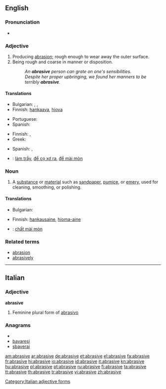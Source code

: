 ==English==

===Pronunciation===
* {{IPA|/əˈbreɪsɪv/}}

===Adjective===
{{en-adj}}

# Producing [[abrasion]]; rough enough to wear away the outer surface.
# Being rough and coarse in manner or disposition.
#: ''An '''abrasive''' person can grate on one's sensibilities.''
#: ''Despite her proper upbringing, we found her manners to be terribly '''abrasive'''.''

====Translations====
{{trans-top|producing abrasion; rough}}
* Bulgarian: {{t+|bg|изтъркващ}}, {{t+|bg|изтриващ}}, {{t-|bg|абразивен}}
* Finnish: [[hankaava]], [[hiova]]
{{trans-mid}}
* Portuguese: {{t+|pt|abrasivo}}
* Spanish: {{t|es|abrasivo}}
{{trans-bottom}}

{{trans-top|rough and coarse in manner or disposition}}
* Finnish: {{t-|fi|karski}}, {{t+|fi|karkea}}
* Greek: {{t+|el|τραχύς|tr=trachýs}}
{{trans-mid}}
* Spanish: {{t|es|brusco}}, {{t|es|irritante}}
{{trans-bottom}}

{{checktrans-top|translations to be checked}}
* {{ttbc|vi}}: [[làm trầy]], [[để cọ xơ ra]], [[để mài mòn]]
{{trans-mid}}
{{trans-bottom}}

===Noun===
{{en-noun}}

# A [[substance]] or [[material]] such as [[sandpaper]], [[pumice]], or [[emery]], used for cleaning, smoothing, or polishing.

====Translations====
{{trans-top|substance used for cleaning, smoothing, or polishing}}
* Bulgarian: {{t+|bg|абразив}}
{{trans-mid}}
* Finnish: [[hankausaine]], [[hioma-aine]]
{{trans-bottom}}

{{checktrans-top}}
* {{ttbc|vi}}: [[chất mài mòn]]
{{trans-bottom}}

===Related terms===
* [[abrasion]]
* [[abrasively]]

----

==Italian==

===Adjective===
'''abrasive''' {{f}}

# Feminine plural form of [[abrasivo]]

===Anagrams===
* {{alphagram|aabeirsv}}
* [[bavaresi#Italian|bavaresi]]
* [[sbaverai#Italian|sbaverai]]

[[Category:Italian adjective forms]]

[[am:abrasive]]
[[ar:abrasive]]
[[de:abrasive]]
[[et:abrasive]]
[[el:abrasive]]
[[fa:abrasive]]
[[fr:abrasive]]
[[hi:abrasive]]
[[io:abrasive]]
[[id:abrasive]]
[[it:abrasive]]
[[kn:abrasive]]
[[hu:abrasive]]
[[pl:abrasive]]
[[pt:abrasive]]
[[ru:abrasive]]
[[fi:abrasive]]
[[ta:abrasive]]
[[tt:abrasive]]
[[th:abrasive]]
[[tr:abrasive]]
[[vi:abrasive]]
[[zh:abrasive]]